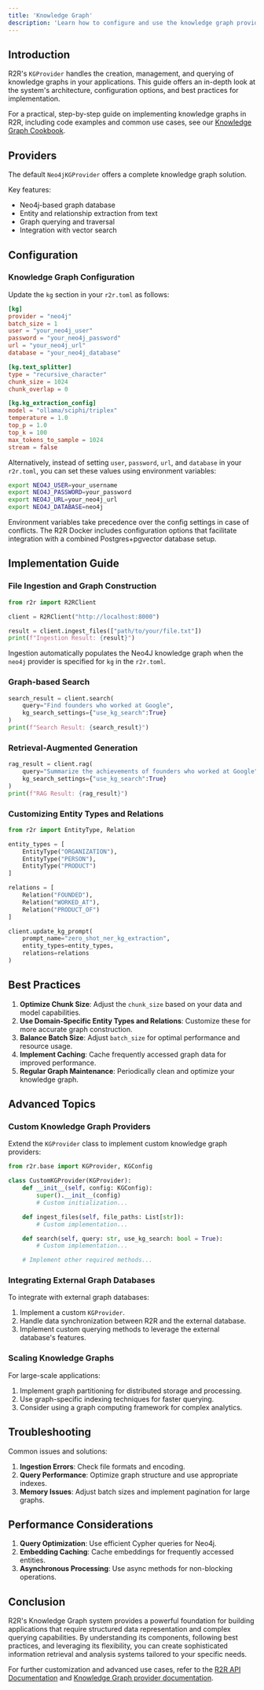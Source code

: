 ```yaml
---
title: 'Knowledge Graph'
description: 'Learn how to configure and use the knowledge graph provider in R2R'
---
```


## Introduction

R2R's `KGProvider` handles the creation, management, and querying of knowledge graphs in your applications. This guide offers an in-depth look at the system's architecture, configuration options, and best practices for implementation.

For a practical, step-by-step guide on implementing knowledge graphs in R2R, including code examples and common use cases, see our [Knowledge Graph Cookbook](/cookbooks/knowledge-graph).

## Providers

The default `Neo4jKGProvider` offers a complete knowledge graph solution.

Key features:
- Neo4j-based graph database
- Entity and relationship extraction from text
- Graph querying and traversal
- Integration with vector search

## Configuration

### Knowledge Graph Configuration

Update the `kg` section in your `r2r.toml` as follows:

```toml
[kg]
provider = "neo4j"
batch_size = 1
user = "your_neo4j_user"
password = "your_neo4j_password"
url = "your_neo4j_url"
database = "your_neo4j_database"

[kg.text_splitter]
type = "recursive_character"
chunk_size = 1024
chunk_overlap = 0

[kg.kg_extraction_config]
model = "ollama/sciphi/triplex"
temperature = 1.0
top_p = 1.0
top_k = 100
max_tokens_to_sample = 1024
stream = false
```



Alternatively, instead of setting `user`, `password`, `url`, and `database` in your `r2r.toml`, you can set these values using environment variables:



```bash
export NEO4J_USER=your_username
export NEO4J_PASSWORD=your_password
export NEO4J_URL=your_neo4j_url
export NEO4J_DATABASE=neo4j
```


Environment variables take precedence over the config settings in case of conflicts. The R2R Docker includes configuration options that facilitate integration with a combined Postgres+pgvector database setup.



## Implementation Guide

### File Ingestion and Graph Construction

```python
from r2r import R2RClient

client = R2RClient("http://localhost:8000")

result = client.ingest_files(["path/to/your/file.txt"])
print(f"Ingestion Result: {result}")
```

<Note> Ingestion automatically populates the Neo4J knowledge graph when the `neo4j` provider is specified for `kg` in the `r2r.toml`. </Note>

### Graph-based Search

```python
search_result = client.search(
    query="Find founders who worked at Google",
    kg_search_settings={"use_kg_search":True}
)
print(f"Search Result: {search_result}")
```

### Retrieval-Augmented Generation

```python
rag_result = client.rag(
    query="Summarize the achievements of founders who worked at Google",
    kg_search_settings={"use_kg_search":True}
)
print(f"RAG Result: {rag_result}")
```

### Customizing Entity Types and Relations

```python
from r2r import EntityType, Relation

entity_types = [
    EntityType("ORGANIZATION"),
    EntityType("PERSON"),
    EntityType("PRODUCT")
]

relations = [
    Relation("FOUNDED"),
    Relation("WORKED_AT"),
    Relation("PRODUCT_OF")
]

client.update_kg_prompt(
    prompt_name="zero_shot_ner_kg_extraction",
    entity_types=entity_types,
    relations=relations
)
```

## Best Practices

1. **Optimize Chunk Size**: Adjust the `chunk_size` based on your data and model capabilities.
2. **Use Domain-Specific Entity Types and Relations**: Customize these for more accurate graph construction.
3. **Balance Batch Size**: Adjust `batch_size` for optimal performance and resource usage.
4. **Implement Caching**: Cache frequently accessed graph data for improved performance.
5. **Regular Graph Maintenance**: Periodically clean and optimize your knowledge graph.

## Advanced Topics

### Custom Knowledge Graph Providers

Extend the `KGProvider` class to implement custom knowledge graph providers:

```python
from r2r.base import KGProvider, KGConfig

class CustomKGProvider(KGProvider):
    def __init__(self, config: KGConfig):
        super().__init__(config)
        # Custom initialization...

    def ingest_files(self, file_paths: List[str]):
        # Custom implementation...

    def search(self, query: str, use_kg_search: bool = True):
        # Custom implementation...

    # Implement other required methods...
```

### Integrating External Graph Databases

To integrate with external graph databases:

1. Implement a custom `KGProvider`.
2. Handle data synchronization between R2R and the external database.
3. Implement custom querying methods to leverage the external database's features.

### Scaling Knowledge Graphs

For large-scale applications:

1. Implement graph partitioning for distributed storage and processing.
2. Use graph-specific indexing techniques for faster querying.
3. Consider using a graph computing framework for complex analytics.

## Troubleshooting

Common issues and solutions:

1. **Ingestion Errors**: Check file formats and encoding.
2. **Query Performance**: Optimize graph structure and use appropriate indexes.
3. **Memory Issues**: Adjust batch sizes and implement pagination for large graphs.

## Performance Considerations

1. **Query Optimization**: Use efficient Cypher queries for Neo4j.
2. **Embedding Caching**: Cache embeddings for frequently accessed entities.
3. **Asynchronous Processing**: Use async methods for non-blocking operations.

## Conclusion

R2R's Knowledge Graph system provides a powerful foundation for building applications that require structured data representation and complex querying capabilities. By understanding its components, following best practices, and leveraging its flexibility, you can create sophisticated information retrieval and analysis systems tailored to your specific needs.

For further customization and advanced use cases, refer to the [R2R API Documentation](/api-reference) and [Knowledge Graph provider documentation](/documentation/deep-dive/providers/knowledge-graph).
